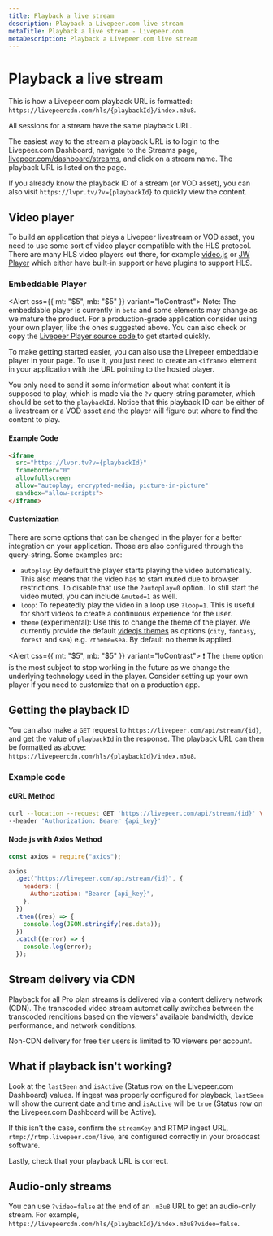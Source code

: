 ```yaml
---
title: Playback a live stream
description: Playback a Livepeer.com live stream
metaTitle: Playback a live stream - Livepeer.com
metaDescription: Playback a Livepeer.com live stream
---
```


# Playback a live stream

This is how a Livepeer.com playback URL is formatted:
`https://livepeercdn.com/hls/{playbackId}/index.m3u8`.

All sessions for a stream have the same playback URL.

The easiest way to the stream a playback URL is to login to the Livepeer.com
Dashboard, navigate to the Streams page,
[livepeer.com/dashboard/streams](https://livepeer.com/dashboard/streams), and
click on a stream name. The playback URL is listed on the page.

If you already know the playback ID of a stream (or VOD asset), you can also
visit `https://lvpr.tv/?v={playbackId}` to quickly view the content.

## Video player

To build an application that plays a Livepeer livestream or VOD asset, you need
to use some sort of video player compatible with the HLS protocol. There are
many HLS video players out there, for example [video.js](https://videojs.com/)
or [JW Player](https://www.jwplayer.com/) which either have built-in support or
have plugins to support HLS.

### Embeddable Player

<Alert css={{ mt: "$5", mb: "$5" }} variant="loContrast">
  <Text size="3" variant="gray">
    Note: The embeddable player is currently in <code>beta</code>
    and some elements may change as we mature the product. For a production-grade
    application consider using your own player, like the ones suggested above. You
    can also check or copy the <a
      href="https://github.com/livepeer/player"
      target="_blank">
      Livepeer Player source code
    </a> to get started quickly.
  </Text>
</Alert>

To make getting started easier, you can also use the Livepeer embeddable player
in your page. To use it, you just need to create an `<iframe>` element in your
application with the URL pointing to the hosted player.

You only need to send it some information about what content it is supposed to
play, which is made via the `?v` query-string parameter, which should be set to
the `playbackId`. Notice that this playback ID can be either of a livestream or
a VOD asset and the player will figure out where to find the content to play.

#### Example Code

```html
<iframe
  src="https://lvpr.tv?v={playbackId}"
  frameborder="0"
  allowfullscreen
  allow="autoplay; encrypted-media; picture-in-picture"
  sandbox="allow-scripts">
</iframe>
```

#### Customization

There are some options that can be changed in the player for a better
integration on your application. Those are also configured through the
query-string. Some examples are:

- `autoplay`: By default the player starts playing the video automatically. This
  also means that the video has to start muted due to browser restrictions. To
  disable that use the `?autoplay=0` option. To still start the video muted, you
  can include `&muted=1` as well.
- `loop`: To repeatedly play the video in a loop use `?loop=1`. This is useful
  for short videos to create a continuous experience for the user.
- `theme` (experimental): Use this to change the theme of the player. We
  currently provide the default
  [videojs themes](https://github.com/videojs/themes#usage) as options (`city`,
  `fantasy`, `forest` and `sea`) e.g. `?theme=sea`. By default no theme is
  applied.

<Alert css={{ mt: "$5", mb: "$5" }} variant="loContrast">
  <Text size="3" variant="gray">
    ❗ The <code>theme</code> option is the most subject to stop working in the
    future as we change the underlying technology used in the player. Consider
    setting up your own player if you need to customize that on a production
    app.
  </Text>
</Alert>

## Getting the playback ID

You can also make a `GET` request to `https://livepeer.com/api/stream/{id}`, and
get the value of `playbackId` in the response. The playback URL can then be
formatted as above: `https://livepeercdn.com/hls/{playbackId}/index.m3u8`.

### Example code

#### cURL Method

```bash
curl --location --request GET 'https://livepeer.com/api/stream/{id}' \
--header 'Authorization: Bearer {api_key}'
```

#### Node.js with Axios Method

```javascript
const axios = require("axios");

axios
  .get("https://livepeer.com/api/stream/{id}", {
    headers: {
      Authorization: "Bearer {api_key}",
    },
  })
  .then((res) => {
    console.log(JSON.stringify(res.data));
  })
  .catch((error) => {
    console.log(error);
  });
```

## Stream delivery via CDN

Playback for all Pro plan streams is delivered via a content delivery network
(CDN). The transcoded video stream automatically switches between the transcoded
renditions based on the viewers' available bandwidth, device performance, and
network conditions.

Non-CDN delivery for free tier users is limited to 10 viewers per account.

## What if playback isn't working?

Look at the `lastSeen` and `isActive` (Status row on the Livepeer.com Dashboard)
values. If ingest was properly configured for playback, `lastSeen` will show the
current date and time and `isActive` will be `true` (Status row on the
Livepeer.com Dashboard will be Active).

If this isn't the case, confirm the `streamKey` and RTMP ingest URL,
`rtmp://rtmp.livepeer.com/live`, are configured correctly in your broadcast
software.

Lastly, check that your playback URL is correct.

## Audio-only streams

You can use `?video=false` at the end of an `.m3u8` URL to get an audio-only
stream. For example,
`https://livepeercdn.com/hls/{playbackId}/index.m3u8?video=false`.
